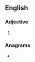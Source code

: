 ==English==

===Adjective===
{{head|en|superlative adjective}}

# {{en-superlative of|burly}}

===Anagrams===
* {{anagrams|en|a=beilrstu|bluiters|subtiler}}